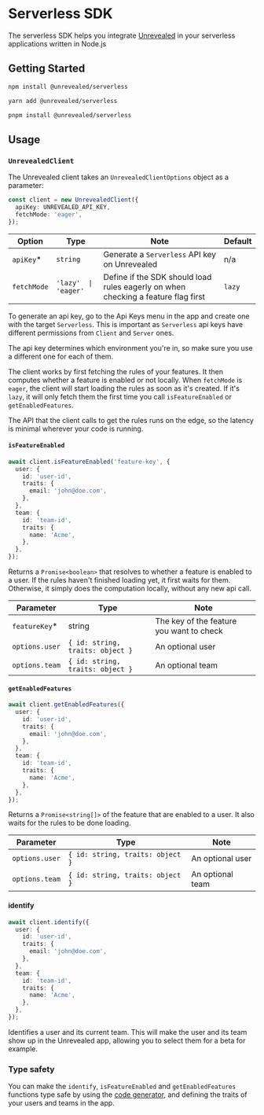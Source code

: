 # Serverless SDK

The serverless SDK helps you integrate [Unrevealed](https://unrevealed.tech) in your serverless applications written in Node.js

## Getting Started

```bash
npm install @unrevealed/serverless
```

```bash
yarn add @unrevealed/serverless
```

```bash
pnpm install @unrevealed/serverless
```

## Usage

### `UnrevealedClient`

The Unrevealed client takes an `UnrevealedClientOptions` object as a parameter:

```ts
const client = new UnrevealedClient({
  apiKey: UNREVEALED_API_KEY,
  fetchMode: 'eager',
});
```

| Option      | Type                 | Note                                                                              | Default |
| ----------- | -------------------- | --------------------------------------------------------------------------------- | ------- |
| `apiKey`\*  | `string`             | Generate a `Serverless` API key on Unrevealed                                     | n/a     |
| `fetchMode` | `'lazy'  \| 'eager'` | Define if the SDK should load rules eagerly on when checking a feature flag first | `lazy`  |

To generate an api key, go to the Api Keys menu in the app and create one with the target `Serverless`. This is important as `Serverless` api keys have different permissions from `Client` and `Server` ones.

The api key determines which environment you're in, so make sure you use a different one for each of them.

The client works by first fetching the rules of your features. It then computes whether a feature is enabled or not locally. When `fetchMode` is `eager`, the client will start loading the rules as soon as it's created. If it's `lazy`, it will only fetch them the first time you call `isFeatureEnabled` or `getEnabledFeatures`.

The API that the client calls to get the rules runs on the edge, so the latency is minimal wherever your code is running.

#### `isFeatureEnabled`

```ts
await client.isFeatureEnabled('feature-key', {
  user: {
    id: 'user-id',
    traits: {
      email: 'john@doe.com',
    },
  },
  team: {
    id: 'team-id',
    traits: {
      name: 'Acme',
    },
  },
});
```

Returns a `Promise<boolean>` that resolves to whether a feature is enabled to a user. If the rules haven't finished loading yet, it first waits for them. Otherwise, it simply does the computation locally, without any new api call.

| Parameter      | Type                             | Note                                     |
| -------------- | -------------------------------- | ---------------------------------------- |
| `featureKey`\* | string                           | The key of the feature you want to check |
| `options.user` | `{ id: string, traits: object }` | An optional user                         |
| `options.team` | `{ id: string, traits: object }` | An optional team                         |

#### `getEnabledFeatures`

```ts
await client.getEnabledFeatures({
  user: {
    id: 'user-id',
    traits: {
      email: 'john@doe.com',
    },
  },
  team: {
    id: 'team-id',
    traits: {
      name: 'Acme',
    },
  },
});
```

Returns a `Promise<string[]>` of the feature that are enabled to a user. It also waits for the rules to be done loading.

| Parameter      | Type                             | Note             |
| -------------- | -------------------------------- | ---------------- |
| `options.user` | `{ id: string, traits: object }` | An optional user |
| `options.team` | `{ id: string, traits: object }` | An optional team |

#### identify

```ts
await client.identify({
  user: {
    id: 'user-id',
    traits: {
      email: 'john@doe.com',
    },
  },
  team: {
    id: 'team-id',
    traits: {
      name: 'Acme',
    },
  },
});
```

Identifies a user and its current team. This will make the user and its team show up in the Unrevealed app, allowing you to select them for a beta for example.

### Type safety

You can make the `identify`, `isFeatureEnabled` and `getEnabledFeatures` functions type safe by using the [code generator](/packages/cli), and defining the traits of your users and teams in the app.
